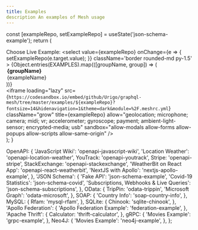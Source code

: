 ```yaml
---
title: Examples
description An examples of Mesh usage
---
```



<LiveDemo />

  const [exampleRepo, setExampleRepo] = useState('json-schema-example');
  return (
    <div className="min-h-[calc(100vh-var(--nextra-navbar-height))] flex flex-col">
      <div className="flex items-center justify-center gap-2 py-8">
        Choose Live Example:
        <select
          value={exampleRepo}
          onChange={e => {
            setExampleRepo(e.target.value);
          }}
          className='border rounded-md py-1.5'
        >
          {Object.entries(EXAMPLES).map(([groupName, group]) => (
            <optgroup key={groupName} label={groupName}>
              {Object.entries(group).map(([exampleName, value]) => (
                <option key={exampleName} label={exampleName} value={value}>
                  {exampleName}
                </option>
              ))}
            </optgroup>
          ))}
        </select>
      </div>
      <iframe
        loading="lazy"
        src={`https://codesandbox.io/embed/github/Urigo/graphql-mesh/tree/master/examples/${exampleRepo}?fontsize=14&hidenavigation=1&theme=dark&module=%2F.meshrc.yml`}
        className="grow"
        title={exampleRepo}
        allow="geolocation; microphone; camera; midi; vr; accelerometer; gyroscope; payment; ambient-light-sensor; encrypted-media; usb"
        sandbox="allow-modals allow-forms allow-popups allow-scripts allow-same-origin"
      />
    </div>
  );
}

  OpenAPI: {
    'JavaScript Wiki': 'openapi-javascript-wiki',
    'Location Weather': 'openapi-location-weather',
    YouTrack: 'openapi-youtrack',
    Stripe: 'openapi-stripe',
    StackExchange: 'openapi-stackexchange',
    'WeatherBit on React App': 'openapi-react-weatherbit',
    'NextJS with Apollo': 'nextjs-apollo-example',
  },
  'JSON Schema': {
    'Fake API': 'json-schema-example',
    'Covid-19 Statistics': 'json-schema-covid',
    'Subscriptions, Webhooks & Live Queries': 'json-schema-subscriptions',
  },
  OData: {
    TripPin: 'odata-trippin',
    'Microsoft Graph': 'odata-microsoft',
  },
  SOAP: {
    'Country Info': 'soap-country-info',
  },
  MySQL: {
    Rfam: 'mysql-rfam',
  },
  SQLite: {
    Chinook: 'sqlite-chinook',
  },
  'Apollo Federation': {
    'Apollo Federation Example': 'federation-example',
  },
  'Apache Thrift': {
    Calculator: 'thrift-calculator',
  },
  gRPC: {
    'Movies Example': 'grpc-example',
  },
  Neo4J: {
    'Movies Example': 'neo4j-example',
  },
};
